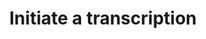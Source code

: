 ---
title: Initiate a transcription
description: Initiate a pre-recorded transcription job. Use the returned `id` and the [GET /v2/pre-recorded/:id](/api-reference/v2/pre-recorded/get) endpoint to obtain the results. 
openapi: POST /v2/pre-recorded
---